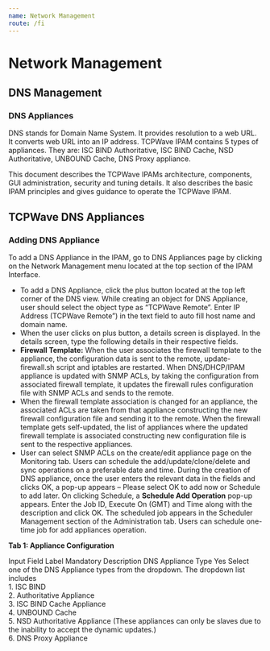 ```yaml
---
name: Network Management
route: /fi
---
```




# Network Management
## DNS Management

### DNS Appliances
DNS stands for Domain Name System. It provides resolution to a web URL. It converts web URL into an IP address. TCPWave IPAM contains 5 types of appliances.
They are: ISC BIND Authoritative, ISC BIND Cache, NSD Authoritative, UNBOUND Cache, DNS Proxy appliance.

This document describes the TCPWave IPAMs architecture, components, GUI administration,
security and tuning details. It also describes the basic IPAM principles and gives guidance to
operate the TCPWave IPAM.

## TCPWave DNS Appliances
### Adding DNS Appliance
To add a DNS Appliance in the IPAM, go to DNS Appliances page by clicking on the Network Management menu located at the top section of the IPAM Interface.

-  To add a DNS Appliance, click the plus button located at the top left corner of the DNS view. While creating an object for DNS Appliance, user should select the object type as “TCPWave Remote”.  Enter IP Address (TCPWave Remote”) in the text field to auto fill host name and domain name.
-  When the user clicks on plus button, a details screen is displayed. In the details screen, type the following details in their respective fields.
-  **Firewall Template:** When the user associates the firewall template to the appliance, the configuration data is sent to the remote, update-firewall.sh script and iptables are restarted. When DNS/DHCP/IPAM appliance is updated with SNMP ACLs, by taking the configuration from associated firewall template, it updates the firewall rules configuration file with SNMP ACLs and sends to the remote.
-  When the firewall template association is changed for an appliance, the associated ACLs are taken from that appliance constructing the new firewall configuration file and sending it to the remote. When the firewall template gets self-updated, the list of appliances where the updated firewall template is associated constructing new configuration file is sent to the respective appliances.
-  User can select SNMP ACLs on the create/edit appliance page on the Monitoring tab.
Users can schedule the add/update/clone/delete and sync operations on a preferable date and time. During the creation of DNS appliance, once the user enters the relevant data in the fields and clicks OK, a pop-up appears – Please select OK to add now or Schedule to add later. On clicking Schedule, a **Schedule Add Operation** pop-up appears. 
Enter the Job ID, Execute On (GMT) and Time along with the description and click OK.
The scheduled job appears in the Scheduler Management section of the Administration tab. Users can schedule one-time job for add appliances operation.

**Tab 1: Appliance Configuration**


<TableContainer>
  <Table style={{border: "2px solid black" }}>
  <TableHead>
    <TableRow>
      <TableCell style={{fontWeight: "bold"}}>Input Field Label</TableCell>
      <TableCell style={{fontWeight: "bold"}}>Mandatory</TableCell>
      <TableCell style={{fontWeight: "bold"}}>Description</TableCell>
    </TableRow>
  </TableHead>
  <TableBody>
     <TableRow>
      <TableCell>DNS Appliance Type</TableCell>
      <TableCell>Yes</TableCell>
      <TableCell>
        Select one of the DNS Appliance types from the dropdown. The dropdown list includes<br/>
        1. ISC BIND <br/>
        2. Authoritative Appliance<br/>
        3.	ISC BIND Cache Appliance<br/>
        4.	UNBOUND Cache<br/> 
        5.	NSD Authoritative Appliance (These appliances can only be slaves due to the inability to accept the dynamic updates.)<br/>
        6.	DNS Proxy Appliance<br/>
      </TableCell>
   </TableRow>
  </TableBody>
  </Table>
</TableContainer>